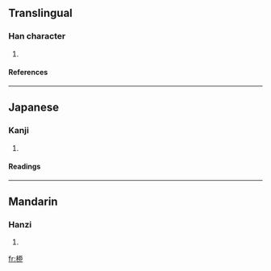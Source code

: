 ==Translingual==
===Han character===
{{Han char|rn=75|rad=木|as=07|sn=11|four=|canj=木一中尸 (DMLS)}}
# {{defn|Han|sort=木07}}
====References====
{{Han ref|kx=0527.150|dkj=14816|dj=0916.080|hdz=21212.020|uh=687A|ud=26746}}

----
==Japanese==
===Kanji===
{{ja-kanji|grade=|rs=木07}}
# {{defn|Japanese}} 
====Readings====
{{ja-readings|on=[[りゅう]] (ryū)|kun=[[やなぎ]] (yanagi)}}

----
==Mandarin==
===Hanzi===
{{cmn-hanzi|pin=[[liǔ]] ([[liu3]])|wg=liu<sup>3</sup>}}
# {{defn|Mandarin}}

[[fr:桺]]